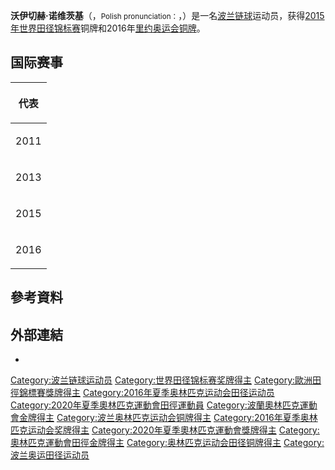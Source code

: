 {{Infobox sportsperson
| name                      = Wojciech Nowicki
| image                     = 00 WNowicki&.jpg
| image_size                = 
| alt                       = 
| caption                   = 
| real_name                 = 
| native_name               = 
| native_name_lang          = 
| romanizedname             = 
| english_name              = 
| birth_name                = 
| nationality               = 
| national_team             = 
| ethnicity                 = 
| hometown                  = 
| citizenship               = 
| birth_date                = {{Birth date and age|year=1989|month=2|day=22}}
| birth_place               = 
| death_date                = 
| death_place               = 
| resting_place             = 
| resting_place_coordinates = 
| monuments                 = 
| residence                 = 
| education                 = 
| alma_mater                = 
| occupation                = 
| years_active              = 2008 -
| agent                     = 
| height                    = {{height|m=1.96}}
| weight                    = {{weight|kg=112}}
| spouse                    = 
| country                   = 
| sport                     = 田徑
| position                  = 
| shoots                    = 
| catches                   = 
| disability                = 
| disability_class          = 
| weight_class              = 
| weight_class_type         = 
| rank                      = 
| event                     = 鏈球、Weight Throw
| collegeteam               = 
| league                    = 
| league_type               = 
| club                      = 
| team                      = 
| former_partner            = 
| coach                     = 
| retired                   = 
| coaching                  = 
| worlds                    = 
{{ubl
|'''2013年夏季世界大學運動會'''：鏈球（7.26公斤）第五名
|'''2015年世界田徑錦標賽'''：鏈球（7.26公斤）第三名
|'''2017年世界田徑錦標賽'''：鏈球（7.26公斤）第三名
|'''2018年IAAF世界挑戰賽大阪站'''：鏈球（7.26公斤）第三名
|'''2018年田徑世界杯'''：鏈球（7.26公斤）第一名
|'''2019年世界田徑錦標賽'''：鏈球（7.26公斤）第三名
}}
| regionals                 = 
{{ubl
|'''2011年歐洲U23田徑錦標賽'''：鏈球第五名
|'''2013年歐洲田徑節'''：鏈球（7.26公斤）第二名
|'''2016年歐洲田徑錦標賽'''：鏈球（7.26公斤）第三名
|'''2018年歐洲田徑錦標賽'''：鏈球（7.26公斤）第一名
}}
| nationals                 = 
{{ubl
|'''2018年PaavoNurmi運動會'''：鏈球（7.26公斤）第一名
|'''2018年JanuszKusociński紀念賽'''：鏈球（7.26公斤）第一名
|'''2018年GyulaiIstván紀念賽'''：鏈球（7.26公斤）第一名
}}
| olympics                  = 
{{ubl
|'''2016年夏季奧林匹克運動會'''：鏈球（7.26公斤）第三名
|'''2021年夏季奧林匹克運動會'''：鏈球（7.26公斤）第一名
}}
| paralympics               = 
| commonwealth              = 
| highestranking            = 
| pb                        = 
{{ubl
|'''鏈球（6公斤）'''：60.66公尺 （2008年）
|'''鏈球（7.26公斤）'''：82.52公尺 （2021年）
|'''Weight Throw'''：22.72公尺 （2014年）
}}
| medaltemplates            = 
{{MedalCountry|{{POL}}}}
{{MedalSport|男子田徑}}
{{MedalCompetition|歐洲田徑節}}
{{MedalSilver|2013年波蘭Bydgoszcz|鏈球（7.26公斤）}}
{{MedalCompetition|世界田徑錦標賽}}
{{MedalBronze|2015年中國北京市|鏈球（7.26公斤）}}
{{MedalBronze|2017年英國英格蘭倫敦|鏈球（7.26公斤）}}
{{MedalBronze|2019年卡達多哈|鏈球（7.26公斤）}}
{{MedalCompetition|歐洲田徑錦標賽}}
{{MedalBronze|2016年荷蘭阿姆斯特丹|鏈球（7.26公斤）}}
{{MedalGold|2018年德國柏林|鏈球（7.26公斤）}}
{{MedalCompetition|夏季奧林匹克運動會}}
{{MedalBronze|2016年巴西里約熱內盧|鏈球（7.26公斤）}}
{{MedalGold|2021年日本東京都新宿区霞ヶ丘町|鏈球（7.26公斤）}}
{{MedalCompetition|IAAF世界挑戰賽大阪站}}
{{MedalBronze|2018年日本大阪府大阪市東住吉區|鏈球（7.26公斤）}}
{{MedalCompetition|PaavoNurmi運動會}}
{{MedalGold|2018年芬蘭Turku|鏈球（7.26公斤）}}
{{MedalCompetition|JanuszKusociński紀念賽}}
{{MedalGold|2018年波蘭Chorzów|鏈球（7.26公斤）}}
{{MedalCompetition|GyulaiIstván紀念賽}}
{{MedalGold|2018年匈牙利Székesfehérvár|鏈球（7.26公斤）}}
{{MedalCompetition|田徑世界杯}}
{{MedalGold|2018年英國英格蘭倫敦|鏈球（7.26公斤）}}
| updated                   = 2021年8月4日
}}
'''沃伊切赫·诺维茨基'''（{{Lang-pl|Wojciech Nowicki}}，<small>Polish pronunciation：</small>{{IPAc-pl|'|w|o|j|ć|e|ch|-|n|o|'|w|i|c|k|i}}，{{bd|1989年|2月22日||}}）是一名[[波兰|波兰]][[链球|链球]]运动员，获得[[2015年世界田径锦标赛|2015年世界田径锦标赛]]铜牌和2016年[[里约奥运会|里约奥运会]][[铜牌|铜牌]]。

==国际赛事==
{| {{AchievementTable|Event=yes}}
|-
!colspan="6"|代表 {{POL}}
|-
|2011
|European U23 Championships
|捷克[[俄斯特拉发|俄斯特拉发]]
|5th
|链球
|72.20 m
|-
|2013
|[[2013年夏季世界大学生运动会|2013年夏季世界大学生运动会]]
|[[喀山|喀山]]
|5th
|链球
|75.32 m
|-
|2015
|[[2015年世界田径锦标赛|2015年世界田径锦标赛]]
|[[北京|北京]]
|bgcolor=#CC9966|3rd
|链球
|78.55 m
|-
|rowspan=2|2016
|[[2016年欧洲田径锦标赛|2016年欧洲田径锦标赛]]
|[[阿姆斯特丹|阿姆斯特丹]]
|bgcolor=#CC9966|3rd
|链球
|77.53 m
|-
|[[2016年奥运会|2016年奥运会]]
|[[里约|里约]]
|bgcolor=#CC9966|3rd
|链球
|77.73 m
|}

== 參考資料 ==
{{Reflist}}

== 外部連結 ==
*{{IAAF name|257354}}
{{奥林匹克运动会田径男子链球冠军}}
{{DEFAULTSORT:Nowicki, Wojciech}}

[[Category:波兰链球运动员|Category:波兰链球运动员]]
[[Category:世界田径锦标赛奖牌得主|Category:世界田径锦标赛奖牌得主]]
[[Category:歐洲田徑錦標賽獎牌得主|Category:歐洲田徑錦標賽獎牌得主]]
[[Category:2016年夏季奥林匹克运动会田径运动员|Category:2016年夏季奥林匹克运动会田径运动员]]
[[Category:2020年夏季奧林匹克運動會田徑運動員|Category:2020年夏季奧林匹克運動會田徑運動員]]
[[Category:波蘭奧林匹克運動會金牌得主|Category:波蘭奧林匹克運動會金牌得主]]
[[Category:波兰奥林匹克运动会铜牌得主|Category:波兰奥林匹克运动会铜牌得主]]
[[Category:2016年夏季奥林匹克运动会奖牌得主|Category:2016年夏季奥林匹克运动会奖牌得主]]
[[Category:2020年夏季奧林匹克運動會獎牌得主|Category:2020年夏季奧林匹克運動會獎牌得主]]
[[Category:奧林匹克運動會田徑金牌得主|Category:奧林匹克運動會田徑金牌得主]]
[[Category:奥林匹克运动会田径铜牌得主|Category:奥林匹克运动会田径铜牌得主]]
[[Category:波兰奥运田径运动员|Category:波兰奥运田径运动员]]